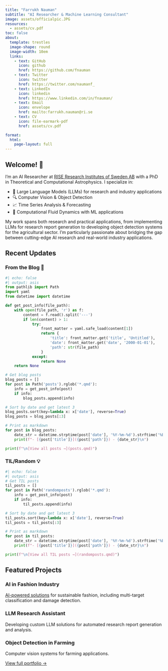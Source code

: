 ```yaml
---
title: "Farrukh Nauman" 
subtitle: "AI Researcher & Machine Learning Consultant"
image: assets/officialpic.JPG
resources: 
  - assets/cv.pdf
toc: false
about: 
  template: trestles
  image-shape: round
  image-width: 10em
  links:
    - text: GitHub
      icon: github
      href: https://github.com/fnauman
    - text: Twitter
      icon: twitter
      href: https://twitter.com/naumanf_
    - text: LinkedIn
      icon: linkedin
      href: https://www.linkedin.com/in/fnauman/
    - text: Email
      icon: envelope
      href: mailto:farrukh.nauman@ri.se
    - text: CV
      icon: file-earmark-pdf
      href: assets/cv.pdf

format: 
  html: 
    page-layout: full
---
```


:::{.column-page}

# Welcome! 👋

I'm an AI Researcher at [RISE Research Institutes of Sweden AB](https://www.ri.se/en) with a PhD in Theoretical and Computational Astrophysics. I specialize in:

- 🤖 Large Language Models (LLMs) for research and industry applications
- 🔍 Computer Vision & Object Detection
- 📈 Time Series Analysis & Forecasting
- 🌊 Computational Fluid Dynamics with ML applications

My work spans both research and practical applications, from implementing LLMs for research report generation to developing object detection systems for the agricultural sector. I'm particularly passionate about bridging the gap between cutting-edge AI research and real-world industry applications.

## Recent Updates

::: {.grid}

::: {.g-col-12 .g-col-md-6}
### From the Blog 📝

```python
#| echo: false
#| output: asis
from pathlib import Path
import yaml
from datetime import datetime

def get_post_info(file_path):
    with open(file_path, 'r') as f:
        content = f.read().split('---')
        if len(content) > 1:
            try:
                front_matter = yaml.safe_load(content[1])
                return {
                    'title': front_matter.get('title', 'Untitled'),
                    'date': front_matter.get('date', '2000-01-01'),
                    'path': str(file_path)
                }
            except:
                return None
    return None

# Get blog posts
blog_posts = []
for post in Path('posts').rglob('*.qmd'):
    info = get_post_info(post)
    if info:
        blog_posts.append(info)

# Sort by date and get latest 3
blog_posts.sort(key=lambda x: x['date'], reverse=True)
blog_posts = blog_posts[:3]

# Print as markdown
for post in blog_posts:
    date_str = datetime.strptime(post['date'], '%Y-%m-%d').strftime('%B %d, %Y')
    print(f"- [{post['title']}]({post['path']}) - {date_str}\n")

print(f"\n[View all posts →](posts.qmd)")
```
:::

::: {.g-col-12 .g-col-md-6}
### TIL/Random 💡

```python
#| echo: false
#| output: asis
# Get TIL posts
til_posts = []
for post in Path('randomposts').rglob('*.qmd'):
    info = get_post_info(post)
    if info:
        til_posts.append(info)

# Sort by date and get latest 3
til_posts.sort(key=lambda x: x['date'], reverse=True)
til_posts = til_posts[:3]

# Print as markdown
for post in til_posts:
    date_str = datetime.strptime(post['date'], '%Y-%m-%d').strftime('%B %d, %Y')
    print(f"- [{post['title']}]({post['path']}) - {date_str}\n")

print(f"\n[View all TIL posts →](randomposts.qmd)")
```
:::

:::

## Featured Projects {.mt-4}

::: {.grid}

::: {.g-col-12 .g-col-md-4}
### AI in Fashion Industry
[AI-powered solutions](https://fnauman.github.io/second-hand-fashion/) for sustainable fashion, including multi-target classification and damage detection.
:::

::: {.g-col-12 .g-col-md-4}
### LLM Research Assistant
Developing custom LLM solutions for automated research report generation and analysis.
:::

::: {.g-col-12 .g-col-md-4}
### Object Detection in Farming
Computer vision systems for farming applications.
:::

:::

[View full portfolio →](portfolio.qmd)

:::
